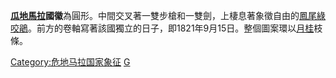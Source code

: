 {{Infobox coat of arms
|name             = 危地马拉共和国国徽 <br/> Escudo de Guatemala
|image            = Coat of arms of Guatemala.svg
|image_width      = 250
|middle           = 
|middle_width     = 
|middle_caption   = 
|lesser           = 
|lesser_width     = 
|lesser_caption   = 
|armiger          = {{flag|Guatemala}}
|year_adopted     = 1871年11月18日
|crest            = 
|torse            = 
|shield           = 
|supporters       =
|compartment      = 
|motto            = 
|orders           = 
|other_elements   = 
|earlier_versions = 
|use              = 
}}
'''[[瓜地馬拉|瓜地馬拉]]國徽'''為圓形。中間交叉著一雙步槍和一雙劍，上棲息著象徵自由的[[鳳尾綠咬鵑|鳳尾綠咬鵑]]。前方的卷軸寫著該國獨立的日子，即1821年9月15日。整個圖案環以[[月桂|月桂]]枝條。

{{美洲题目|国徽}}
[[Category:危地马拉国家象征|Category:危地马拉国家象征]]
[[Category:國徽|G]]
